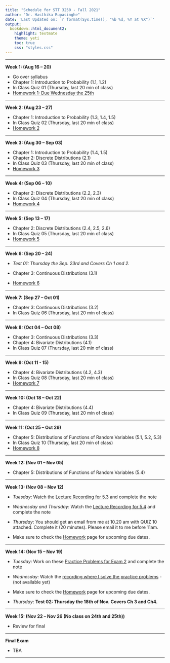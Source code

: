 ```yaml
---
title: "Schedule for STT 3250 - Fall 2021"
author: "Dr. Hasthika Rupasinghe"
date: 'Last Updated on: `r format(Sys.time(), "%b %d, %Y at %X")`'
output:
  bookdown::html_document2:
    highlight: textmate
    theme: yeti
    toc: true
    css: "styles.css"
---
```


***

**Week 1: (Aug 16 -- 20)**

* Go over syllabus
* Chapter 1: Introduction to Probability (1.1, 1.2)
* In Class Quiz 01 (Thursday, last 20 min of class)
* [Homework 1: Due Wednesday the 25th](Homework.html)


***

**Week 2: (Aug 23 -- 27)**

* Chapter 1: Introduction to Probability (1.3, 1.4, 1.5)
* In Class Quiz 02 (Thursday, last 20 min of class)
* [Homework 2](Homework.html)



***

**Week 3: (Aug 30 -- Sep 03)**

* Chapter 1: Introduction to Probability (1.4, 1.5)
* Chapter 2: Discrete Distributions (2.1)
* In Class Quiz 03 (Thursday, last 20 min of class)
* [Homework 3](Homework.html)




***

**Week 4: (Sep 06 -- 10)**

* Chapter 2: Discrete Distributions (2.2, 2.3)
* In Class Quiz 04 (Thursday, last 20 min of class)
* [Homework 4](Homework.html)



***

**Week 5: (Sep 13 -- 17)**

* Chapter 2: Discrete Distributions (2.4, 2.5, 2.6)
* In Class Quiz 05 (Thursday, last 20 min of class)
* [Homework 5](Homework.html)



***

**Week 6: (Sep 20 -- 24)**

* *Test 01: Thursday the Sep. 23rd and Covers Ch 1 and 2.*

* Chapter 3: Continuous Distributions (3.1)
* [Homework 6](Homework.html)



***

**Week 7: (Sep 27 -- Oct 01)**

* Chapter 3: Continuous Distributions (3.2)
* In Class Quiz 06 (Thursday, last 20 min of class)




***

**Week 8: (Oct 04 -- Oct 08)**

* Chapter 3: Continuous Distributions (3.3)
* Chapter 4: Bivariate Distributions (4.1)
* In Class Quiz 07 (Thursday, last 20 min of class)




***

**Week 9: (Oct 11 - 15)**

* Chapter 4: Bivariate Distributions (4.2, 4.3)
* In Class Quiz 08 (Thursday, last 20 min of class)
* [Homework 7](Homework.html)

***

**Week 10: (Oct 18 -- Oct 22)**

* Chapter 4: Bivariate Distributions (4.4)
* In Class Quiz 09 (Thursday, last 20 min of class)



***

**Week 11: (Oct 25 -- Oct 29)**

* Chapter 5: Distributions of Functions of Random Variables (5.1, 5.2, 5.3)
* In Class Quiz 10 (Thursday, last 20 min of class)
* [Homework 8](Homework.html)


***

**Week 12: (Nov 01 -- Nov 05)**


* Chapter 5: Distributions of Functions of Random Variables (5.4)


***


**Week 13: (Nov 08 -- Nov 12)**

* *Tuesday*: Watch the [Lecture Recording for 5.3](https://youtu.be/h14-ZnfXtJ4) and complete the note
* *Wednesday and Thursday*: Watch the [Lecture Recording for 5.4](https://youtu.be/kjUyH6mMwLI) and complete the note

* *Thursday*: You should get an email from me at 10.20 am with QUIZ 10 attached. Complete it (20 minutes). Please email it to me before 11am.

* Make sure to check the [Homework](Homework.html) page for upcoming due dates.

***

**Week 14: (Nov 15 -- Nov 19)**

* *Tuesday*: Work on these [Practice Problems for Exam 2](STT3250_Practice_Problems_for_Exam_2.pdf) and complete the note
* *Wednesday*: Watch the [recording where I solve the practice problems]() -(not available yet) 
* Make sure to check the [Homework](Homework.html) page for upcoming due dates.

* *Thursday*: **Test 02: Thursday the 18th of Nov. Covers Ch 3 and Ch4.**



***

**Week 15: (Nov 22 -- Nov 26 (No class on 24th and 25th))**


* Review for final

***

**Final Exam**

* TBA

***

